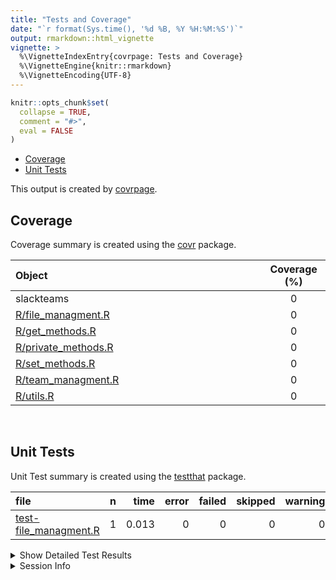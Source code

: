 ```yaml
---
title: "Tests and Coverage"
date: "`r format(Sys.time(), '%d %B, %Y %H:%M:%S')`"
output: rmarkdown::html_vignette
vignette: >
  %\VignetteIndexEntry{covrpage: Tests and Coverage}
  %\VignetteEngine{knitr::rmarkdown}
  %\VignetteEncoding{UTF-8}
---
```

  
```r
knitr::opts_chunk$set(
  collapse = TRUE,
  comment = "#>",
  eval = FALSE
)
```

<!--- Placeholder for tests/README.md Do Not Edit--->
  - [Coverage](#coverage)
  - [Unit Tests](#unit-tests)

This output is created by
[covrpage](https://github.com/metrumresearchgroup/covrpage).

## Coverage

Coverage summary is created using the
[covr](https://github.com/r-lib/covr) package.

| Object                                         | Coverage (%) |
| :--------------------------------------------- | :----------: |
| slackteams                                     |      0       |
| [R/file\_managment.R](https://github.com/yonicd/slackteams/tree/master/R/file_managment.R)   |      0       |
| [R/get\_methods.R](https://github.com/yonicd/slackteams/tree/master/R/get_methods.R)         |      0       |
| [R/private\_methods.R](https://github.com/yonicd/slackteams/tree/master/R/private_methods.R) |      0       |
| [R/set\_methods.R](https://github.com/yonicd/slackteams/tree/master/R/set_methods.R)         |      0       |
| [R/team\_managment.R](https://github.com/yonicd/slackteams/tree/master/R/team_managment.R)   |      0       |
| [R/utils.R](https://github.com/yonicd/slackteams/tree/master/R/utils.R)                      |      0       |

<br>

## Unit Tests

Unit Test summary is created using the
[testthat](https://github.com/r-lib/testthat)
package.

| file                                                     | n |  time | error | failed | skipped | warning |
| :------------------------------------------------------- | -: | ----: | ----: | -----: | ------: | ------: |
| [test-file\_managment.R](https://github.com/yonicd/slackteams/tree/master/tests/testthat/test-file_managment.R) | 1 | 0.013 |     0 |      0 |       0 |       0 |

<details closed>

<summary> Show Detailed Test Results
</summary>

| file                                                        | context         | test                 | status | n |  time |
| :---------------------------------------------------------- | :-------------- | :------------------- | :----- | -: | ----: |
| [test-file\_managment.R](https://github.com/yonicd/slackteams/tree/master/tests/testthat/test-file_managment.R#L2) | file\_managment | multiplication works | PASS   | 1 | 0.013 |

</details>

<details>

<summary> Session Info </summary>

| Field    | Value                               |
| :------- | :---------------------------------- |
| Version  | R version 3.6.1 (2019-07-05)        |
| Platform | x86\_64-apple-darwin15.6.0 (64-bit) |
| Running  | macOS Mojave 10.14.5                |
| Language | en\_US                              |
| Timezone | America/New\_York                   |

| Package  | Version |
| :------- | :------ |
| testthat | 2.2.1   |
| covr     | 3.3.0   |
| covrpage | 0.0.70  |

</details>

<!--- Final Status : pass --->
